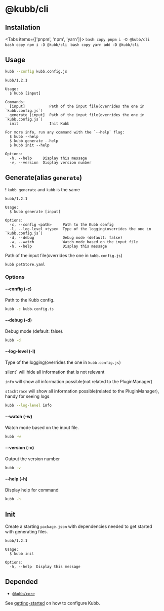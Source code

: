 
# @kubb/cli

## Installation

<Tabs items={['pnpm', 'npm', 'yarn']}>
  <Tab>
    ```bash copy
    pnpm i -D @kubb/cli
    ```
  </Tab>
    <Tab>
    ```bash copy
    npm i -D @kubb/cli
    ```
  </Tab>
    <Tab>
    ```bash copy
    yarn add -D @kubb/cli
    ```
  </Tab>
</Tabs>

## Usage

```sh copy
kubb --config kubb.config.js
```

```mdx
kubb/1.2.1

Usage:
  $ kubb [input]

Commands:
  [input]           Path of the input file(overrides the one in `kubb.config.js`)
  generate [input]  Path of the input file(overrides the one in `kubb.config.js`)
  init              Init Kubb

For more info, run any command with the `--help` flag:
  $ kubb --help
  $ kubb generate --help
  $ kubb init --help

Options:
  -h, --help     Display this message
  -v, --version  Display version number
```

## Generate(alias `generate`)

! `kubb generate` and `kubb` is the same

```mdx
kubb/1.2.1

Usage:
  $ kubb generate [input]

Options:
  -c, --config <path>     Path to the Kubb config
  -l, --log-level <type>  Type of the logging(overrides the one in `kubb.config.js`)
  -d, --debug             Debug mode (default: false)
  -w, --watch             Watch mode based on the input file
  -h, --help              Display this message
```

Path of the input file(overrides the one in `kubb.config.js`)

```sh copy
kubb petStore.yaml
```

### Options

#### --config (-c)

Path to the Kubb config.

```sh copy
kubb -c kubb.config.ts
```


#### --debug (-d)

Debug mode (default: false).

```sh copy
kubb -d
```

#### --log-level (-l)

Type of the logging(overrides the one in `kubb.config.js`)

silent` will hide all information that is not relevant

`info` will show all information possible(not related to the PluginManager)

`stacktrace` will show all information possible(related to the PluginManager), handy for seeing logs
 

```sh copy
kubb --log-level info
```

#### --watch (-w)

Watch mode based on the input file.

```sh copy
kubb -w
```

#### --version (-v)

Output the version number

```sh copy
kubb -v
```

#### --help (-h)

Display help for command

```sh copy
kubb -h
```


## Init
Create a starting `package.json` with dependencies needed to get started with generating files.

```mdx
kubb/1.2.1

Usage:
  $ kubb init

Options:
  -h, --help  Display this message
```

## Depended

- [`@kubb/core`](/docs/usage/core)

See [getting-started](/docs/getting-started) on how to configure Kubb.
